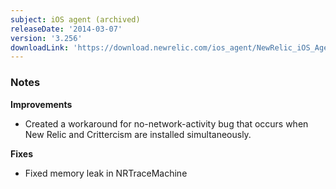 ```yaml
---
subject: iOS agent (archived)
releaseDate: '2014-03-07'
version: '3.256'
downloadLink: 'https://download.newrelic.com/ios_agent/NewRelic_iOS_Agent_3.256.zip'
---
```


### Notes

**Improvements**

* Created a workaround for no-network-activity bug that occurs when New Relic and Crittercism are installed simultaneously.

**Fixes**

* Fixed memory leak in NRTraceMachine
